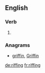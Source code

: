==English==

===Verb===
{{head|en}}

# {{present participle of|riff|lang=en}}

===Anagrams===
* [[griffin#English|griffin]], [[Griffin#English|Griffin]]

[[de:riffing]]
[[fr:riffing]]